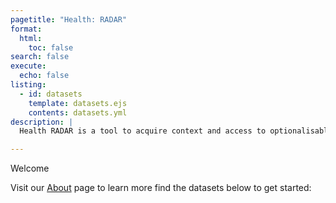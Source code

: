 ```yaml
---
pagetitle: "Health: RADAR"
format:
  html:
    toc: false
search: false
execute:
  echo: false
listing:
  - id: datasets
    template: datasets.ejs
    contents: datasets.yml
description: |
  Health RADAR is a tool to acquire context and access to optionalisable data for modelling malaria in Southern Africa.

---
```


::: {#hero-banner .column-screen}
::: {.grid .column-page}
::: {.headline .g-col-lg-12 .g-col-12 .g-col-md-12}
::: h1
Welcome
:::
Visit our [About](about.html "Link to the About page") page to learn more find the datasets below to get started:
:::
:::
:::


::: {#datasets .column-page}
:::
